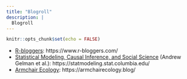 ```yaml
---
title: "Blogroll"
description: |
  Blogroll
---
```


```r
knitr::opts_chunk$set(echo = FALSE)
```


* [R-bloggers](https://www.r-bloggers.com/): https://www.r-bloggers.com/
* [Statistical Modeling, Causal Inference, and Social Science](https://statmodeling.stat.columbia.edu/) (Andrew Gelman et al.): https://statmodeling.stat.columbia.edu/
* [Armchair Ecology](https://armchairecology.blog/): https://armchairecology.blog/
